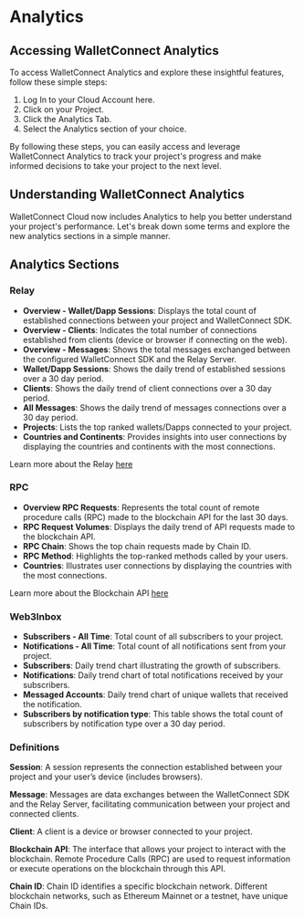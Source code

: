 # Analytics

## Accessing WalletConnect Analytics

To access WalletConnect Analytics and explore these insightful features, follow these simple steps:

1. Log In to your Cloud Account here.
2. Click on your Project. 
3. Click the Analytics Tab.
4. Select the Analytics section of your choice.

By following these steps, you can easily access and leverage WalletConnect Analytics to track your project's progress and make informed decisions to take your project to the next level.

## Understanding WalletConnect Analytics

WalletConnect Cloud now includes Analytics to help you better understand your project's performance. Let's break down some terms and explore the new analytics sections in a simple manner.

## Analytics Sections

### Relay

- **Overview - Wallet/Dapp Sessions**: Displays the total count of established connections between your project and WalletConnect SDK.
- **Overview - Clients**: Indicates the total number of connections established from clients (device or browser if connecting on the web).
- **Overview - Messages**: Shows the total messages exchanged between the configured WalletConnect SDK and the Relay Server.
- **Wallet/Dapp Sessions**: Shows the daily trend of established sessions over a 30 day period.
- **Clients**: Shows the daily trend of client connections over a 30 day period.
- **All Messages**: Shows the daily trend of messages connections over a 30 day period.
- **Projects**: Lists the top ranked wallets/Dapps connected to your project.
- **Countries and Continents**: Provides insights into user connections by displaying the countries and continents with the most connections.

Learn more about the Relay [here](./relay.md)

### RPC

- **Overview RPC Requests**: Represents the total count of remote procedure calls (RPC) made to the blockchain API for the last 30 days.
- **RPC Request Volumes**: Displays the daily trend of API requests made to the blockchain API.
- **RPC Chain**: Shows the top chain requests made by Chain ID.
- **RPC Method**: Highlights the top-ranked methods called by your users.
- **Countries**: Illustrates user connections by displaying the countries with the most connections.

Learn more about the Blockchain API [here](./blockchain-api.md)

### Web3Inbox

- **Subscribers - All Time**: Total count of all subscribers to your project.
- **Notifications - All Time**: Total count of all notifications sent from your project.
- **Subscribers**: Daily trend chart illustrating the growth of subscribers.
- **Notifications**: Daily trend chart of total notifications received by your subscribers.
- **Messaged Accounts**: Daily trend chart of unique wallets that received the notification.
- **Subscribers by notification type**: This table shows the total count of subscribers by notification type over a 30 day period.

### Definitions

**Session**: A session represents the connection established between your project and your user’s device (includes browsers).

**Message**: Messages are data exchanges between the WalletConnect SDK and the Relay Server, facilitating communication between your project and connected clients.

**Client**: A client is a device or browser connected to your project.

**Blockchain API**: The interface that allows your project to interact with the blockchain. Remote Procedure Calls (RPC) are used to request information or execute operations on the blockchain through this API.

**Chain ID**: Chain ID identifies a specific blockchain network. Different blockchain networks, such as Ethereum Mainnet or a testnet, have unique Chain IDs.